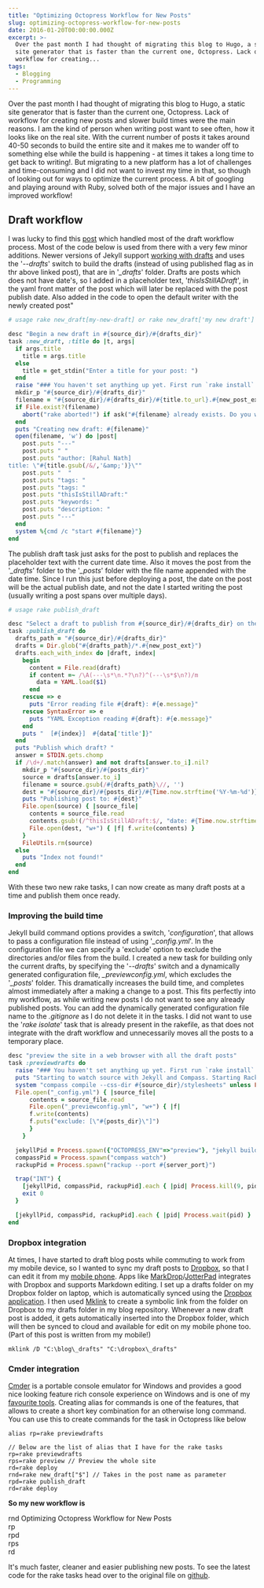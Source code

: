 ```yaml
---
title: "Optimizing Octopress Workflow for New Posts"
slug: optimizing-octopress-workflow-for-new-posts
date: 2016-01-20T00:00:00.000Z
excerpt: >-
  Over the past month I had thought of migrating this blog to Hugo, a static
  site generator that is faster than the current one, Octopress. Lack of
  workflow for creating...
tags:
  - Blogging
  - Programming
---
```

Over the past month I had thought of migrating this blog to Hugo, a static site generator that is faster than the current one, Octopress. Lack of workflow for creating new posts and slower build times were the main reasons. I am the kind of person when writing post want to see often, how it looks like on the real site. With the current number of posts it takes around 40-50 seconds to build the entire site and it makes me to wander off to something else while the build is happening - at times it takes a long time to get back to writing!. But migrating to a new platform has a lot of challenges and time-consuming and I did not want to invest my time in that, so though of looking out for ways to optimize the current process. A bit of googling and playing around with Ruby, solved both of the major issues and I have an improved workflow!

## **Draft workflow**

I was lucky to find this [post](http://neverstopbuilding.com/how-to-enhance-your-octopress-draft-and-heroku-deploy-process) which handled most of the draft workflow process. Most of the code below is used from there with a very few minor additions. Newer versions of Jekyll support [working with drafts](http://jekyllrb.com/docs/drafts/) and uses the '_\--drafts_' switch to build the drafts (instead of using published flag as in thr above linked post), that are in '_\_drafts_' folder. Drafts are posts which does not have date's, so I added in a placeholder text, '_thisIsStillADraft_', in the yaml front matter of the post which will later be replaced with the post publish date. Also added in the code to open the default writer with the newly created post"

```ruby
# usage rake new_draft[my-new-draft] or rake new_draft['my new draft']

desc "Begin a new draft in #{source_dir}/#{drafts_dir}"
task :new_draft, :title do |t, args|
  if args.title
    title = args.title
  else
    title = get_stdin("Enter a title for your post: ")
  end
  raise "### You haven't set anything up yet. First run `rake install` to set up an Octopress theme." unless File.directory?(source_dir)
  mkdir_p "#{source_dir}/#{drafts_dir}"
  filename = "#{source_dir}/#{drafts_dir}/#{title.to_url}.#{new_post_ext}"
  if File.exist?(filename)
    abort("rake aborted!") if ask("#{filename} already exists. Do you want to overwrite?", ['y', 'n']) == 'n'
  end
  puts "Creating new draft: #{filename}"
  open(filename, 'w') do |post|
    post.puts "---"
    post.puts " "
    post.puts "author: [Rahul Nath]
title: \"#{title.gsub(/&/,'&amp;')}\""
    post.puts "  "
    post.puts "tags: "
    post.puts "tags: "
    post.puts "thisIsStillADraft:"
    post.puts "keywords: "
    post.puts "description: "
    post.puts "---"
  end
  system %{cmd /c "start #{filename}"}
end

```

The publish draft task just asks for the post to publish and replaces the placeholder text with the current date time. Also it moves the post from the '_\_drafts_' folder to the '_\_posts_' folder with the file name appended with the date time. Since I run this just before deploying a post, the date on the post will be the actual publish date, and not the date I started writing the post (usually writing a post spans over multiple days).

```ruby
# usage rake publish_draft

desc "Select a draft to publish from #{source_dir}/#{drafts_dir} on the current date."
task :publish_draft do
  drafts_path = "#{source_dir}/#{drafts_dir}"
  drafts = Dir.glob("#{drafts_path}/*.#{new_post_ext}")
  drafts.each_with_index do |draft, index|
    begin
      content = File.read(draft)
      if content =~ /\A(---\s*\n.*?\n?)^(---\s*$\n?)/m
        data = YAML.load($1)
      end
    rescue => e
      puts "Error reading file #{draft}: #{e.message}"
    rescue SyntaxError => e
      puts "YAML Exception reading #{draft}: #{e.message}"
    end
    puts "  [#{index}]  #{data['title']}"
  end
  puts "Publish which draft? "
  answer = STDIN.gets.chomp
  if /\d+/.match(answer) and not drafts[answer.to_i].nil?
    mkdir_p "#{source_dir}/#{posts_dir}"
    source = drafts[answer.to_i]
    filename = source.gsub(/#{drafts_path}\//, '')
    dest = "#{source_dir}/#{posts_dir}/#{Time.now.strftime('%Y-%m-%d')}-#{filename}"
    puts "Publishing post to: #{dest}"
    File.open(source) { |source_file|
      contents = source_file.read
      contents.gsub!(/^thisIsStillADraft:$/, "date: #{Time.now.strftime('%Y-%m-%d %H:%M')}")
      File.open(dest, "w+") { |f| f.write(contents) }
    }
    FileUtils.rm(source)
  else
    puts "Index not found!"
  end
end

```

With these two new rake tasks, I can now create as many draft posts at a time and publish them once ready.

### **Improving the build time**

Jekyll build command options provides a switch, '_configuration_', that allows to pass a configuration file instead of using '_\_config.yml_'. In the configuration file we can specify a 'exclude' option to exclude the directories and/or files from the build. I created a new task for building only the current drafts, by specifying the '_\--drafts_' switch and a dynamically generated configuration file, _\_previewconfig.yml_, which excludes the '_\_posts_' folder. This dramatically increases the build time, and completes almost immediately after a making a change to a post. This fits perfectly into my workflow, as while writing new posts I do not want to see any already published posts. You can add the dynamically generated configuration file name to the _.gitignore_ as I do not delete it in the tasks. I did not want to use the '_rake isolate_' task that is already present in the rakefile, as that does not integrate with the draft workflow and unnecessarily moves all the posts to a temporary place.

```ruby
desc "preview the site in a web browser with all the draft posts"
task :previewdrafts do
  raise "### You haven't set anything up yet. First run `rake install` to set up an Octopress theme." unless File.directory?(source_dir)
  puts "Starting to watch source with Jekyll and Compass. Starting Rack on port #{server_port}"
  system "compass compile --css-dir #{source_dir}/stylesheets" unless File.exist?("#{source_dir}/stylesheets/screen.css")
  File.open("_config.yml") { |source_file|
      contents = source_file.read
      File.open("_previewconfig.yml", "w+") { |f|
      f.write(contents)
      f.puts("exclude: [\"#{posts_dir}\"]")
      }
    }

  jekyllPid = Process.spawn({"OCTOPRESS_ENV"=>"preview"}, "jekyll build --watch --drafts --config _previewconfig.yml")
  compassPid = Process.spawn("compass watch")
  rackupPid = Process.spawn("rackup --port #{server_port}")

  trap("INT") {
    [jekyllPid, compassPid, rackupPid].each { |pid| Process.kill(9, pid) rescue Errno::ESRCH }
    exit 0
  }

  [jekyllPid, compassPid, rackupPid].each { |pid| Process.wait(pid) }
end

```

### **Dropbox integration**

At times, I have started to draft blog posts while commuting to work from my mobile device, so I wanted to sync my draft posts to [Dropbox](https://db.tt/bvYw3pL6), so that I can edit it from my [mobile phone](/blog/review-two-months-and-counting-android-and-nexus-5/). Apps like [MarkDrop](https://play.google.com/store/apps/details?id=net.keepzero.markdrop&hl=en)/[JotterPad](https://play.google.com/store/apps/details?id=net.keepzero.markdrop&hl=en) integrates with Dropbox and supports Markdown editing. I set up a drafts folder on my Dropbox folder on laptop, which is automatically synced using the [Dropbox application](https://www.dropbox.com/install). I then used [Mklink](https://technet.microsoft.com/en-us/library/cc753194.aspx) to create a symbolic link from the folder on Dropbox to my drafts folder in my blog repository. Whenever a new draft post is added, it gets automatically inserted into the Dropbox folder, which will then be synced to cloud and available for edit on my mobile phone too. (Part of this post is written from my mobile!)

```text
mklink /D "C:\blog\_drafts" "C:\dropbox\_drafts"

```

### **Cmder integration**

[Cmder](http://cmder.net/) is a portable console emulator for Windows and provides a good nice looking feature rich console experience on Windows and is one of my [favourite tools](/blog/tools-that-I-use/). Creating alias for commands is one of the features, that allows to create a short key combination for an otherwise long command. You can use this to create commands for the task in Octopress like below

```text
alias rp=rake previewdrafts

// Below are the list of alias that I have for the rake tasks
rp=rake previewdrafts
rps=rake preview // Preview the whole site
rd=rake deploy
rnd=rake new_draft["$"] // Takes in the post name as parameter
rpd=rake publish_draft
rd=rake deploy

```

**So my new workflow is**

rnd Optimizing Octopress Workflow for New Posts  
rp  
rpd  
rps  
rd

It's much faster, cleaner and easier publishing new posts. To see the latest code for the rake tasks head over to the original file on [github](https://github.com/rahulpnath/rahulpnath.com/blob/master/Rakefile).
